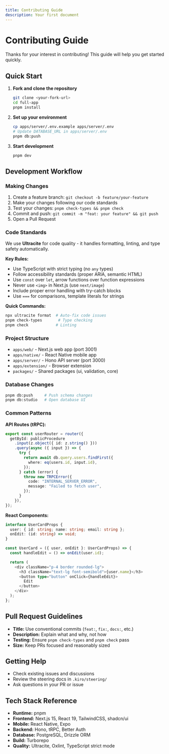 ---
title: Contributing Guide
description: Your first document
---

# Contributing Guide

Thanks for your interest in contributing! This guide will help you get started quickly.

## Quick Start

1. **Fork and clone the repository**

   ```bash
   git clone <your-fork-url>
   cd full-app
   pnpm install
   ```

2. **Set up your environment**

   ```bash
   cp apps/server/.env.example apps/server/.env
   # Update DATABASE_URL in apps/server/.env
   pnpm db:push
   ```

3. **Start development**
   ```bash
   pnpm dev
   ```

## Development Workflow

### Making Changes

1. Create a feature branch: `git checkout -b feature/your-feature`
2. Make your changes following our code standards
3. Test your changes: `pnpm check-types && pnpm check`
4. Commit and push: `git commit -m "feat: your feature" && git push`
5. Open a Pull Request

### Code Standards

We use **Ultracite** for code quality - it handles formatting, linting, and type safety automatically.

**Key Rules:**

- Use TypeScript with strict typing (no `any` types)
- Follow accessibility standards (proper ARIA, semantic HTML)
- Use `const` over `let`, arrow functions over function expressions
- Never use `<img>` in Next.js (use `next/image`)
- Include proper error handling with try-catch blocks
- Use `===` for comparisons, template literals for strings

**Quick Commands:**

```bash
npx ultracite format  # Auto-fix code issues
pnpm check-types       # Type checking
pnpm check            # Linting
```

### Project Structure

- `apps/web/` - Next.js web app (port 3001)
- `apps/native/` - React Native mobile app
- `apps/server/` - Hono API server (port 3000)
- `apps/extension/` - Browser extension
- `packages/` - Shared packages (ui, validation, core)

### Database Changes

```bash
pnpm db:push     # Push schema changes
pnpm db:studio   # Open database UI
```

### Common Patterns

**API Routes (tRPC):**

```typescript
export const userRouter = router({
  getById: publicProcedure
    .input(z.object({ id: z.string() }))
    .query(async ({ input }) => {
      try {
        return await db.query.users.findFirst({
          where: eq(users.id, input.id),
        });
      } catch (error) {
        throw new TRPCError({
          code: "INTERNAL_SERVER_ERROR",
          message: "Failed to fetch user",
        });
      }
    }),
});
```

**React Components:**

```typescript
interface UserCardProps {
  user: { id: string; name: string; email: string };
  onEdit: (id: string) => void;
}

const UserCard = ({ user, onEdit }: UserCardProps) => {
  const handleEdit = () => onEdit(user.id);

  return (
    <div className="p-4 border rounded-lg">
      <h3 className="text-lg font-semibold">{user.name}</h3>
      <button type="button" onClick={handleEdit}>
        Edit
      </button>
    </div>
  );
};
```

## Pull Request Guidelines

- **Title:** Use conventional commits (`feat:`, `fix:`, `docs:`, etc.)
- **Description:** Explain what and why, not how
- **Testing:** Ensure `pnpm check-types` and `pnpm check` pass
- **Size:** Keep PRs focused and reasonably sized

## Getting Help

- Check existing issues and discussions
- Review the steering docs in `.kiro/steering/`
- Ask questions in your PR or issue

## Tech Stack Reference

- **Runtime:** pnpm
- **Frontend:** Next.js 15, React 19, TailwindCSS, shadcn/ui
- **Mobile:** React Native, Expo
- **Backend:** Hono, tRPC, Better Auth
- **Database:** PostgreSQL, Drizzle ORM
- **Build:** Turborepo
- **Quality:** Ultracite, Oxlint, TypeScript strict mode

